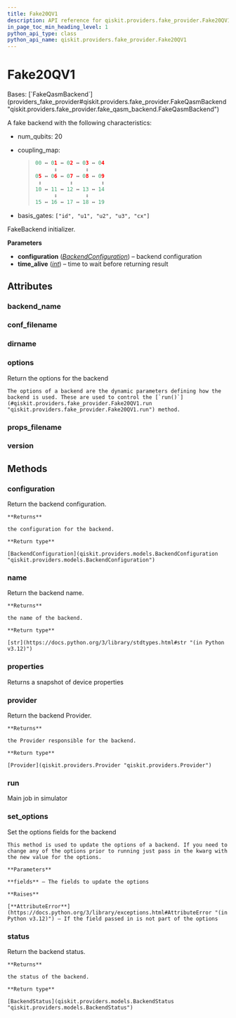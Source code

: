 ```yaml
---
title: Fake20QV1
description: API reference for qiskit.providers.fake_provider.Fake20QV1
in_page_toc_min_heading_level: 1
python_api_type: class
python_api_name: qiskit.providers.fake_provider.Fake20QV1
---
```


# Fake20QV1

<Class id="qiskit.providers.fake_provider.Fake20QV1" isDedicatedPage={true} github="https://github.com/Qiskit/qiskit/tree/stable/1.1/qiskit/providers/fake_provider/backends_v1/fake_20q/fake_20q.py#L21-L43" signature="qiskit.providers.fake\_provider.Fake20QV1" modifiers="class">
  Bases: [`FakeQasmBackend`](providers_fake_provider#qiskit.providers.fake_provider.FakeQasmBackend "qiskit.providers.fake_provider.fake_qasm_backend.FakeQasmBackend")

  A fake backend with the following characteristics:

  *   num\_qubits: 20

  *   coupling\_map:

      > ```python
      > 00 ↔ 01 ↔ 02 ↔ 03 ↔ 04
      >       ↕         ↕
      > 05 ↔ 06 ↔ 07 ↔ 08 ↔ 09
      >  ↕         ↕         ↕
      > 10 ↔ 11 ↔ 12 ↔ 13 ↔ 14
      >       ↕         ↕
      > 15 ↔ 16 ↔ 17 ↔ 18 ↔ 19
      > ```

  *   basis\_gates: `["id", "u1", "u2", "u3", "cx"]`

  FakeBackend initializer.

  **Parameters**

  *   **configuration** ([*BackendConfiguration*](qiskit.providers.models.BackendConfiguration "qiskit.providers.models.BackendConfiguration")) – backend configuration
  *   **time\_alive** ([*int*](https://docs.python.org/3/library/functions.html#int "(in Python v3.12)")) – time to wait before returning result

  ## Attributes

  ### backend\_name

  <Attribute id="qiskit.providers.fake_provider.Fake20QV1.backend_name" attributeValue="'fake_20q_v1'" />

  ### conf\_filename

  <Attribute id="qiskit.providers.fake_provider.Fake20QV1.conf_filename" attributeValue="'conf_singapore.json'" />

  ### dirname

  <Attribute id="qiskit.providers.fake_provider.Fake20QV1.dirname" attributeValue="'/home/runner/work/qiskit/qiskit/.tox/docs/lib/python3.9/site-packages/qiskit/providers/fake_provider/backends_v1/fake_20q'" />

  ### options

  <Attribute id="qiskit.providers.fake_provider.Fake20QV1.options">
    Return the options for the backend

    The options of a backend are the dynamic parameters defining how the backend is used. These are used to control the [`run()`](#qiskit.providers.fake_provider.Fake20QV1.run "qiskit.providers.fake_provider.Fake20QV1.run") method.
  </Attribute>

  ### props\_filename

  <Attribute id="qiskit.providers.fake_provider.Fake20QV1.props_filename" attributeValue="'props_singapore.json'" />

  ### version

  <Attribute id="qiskit.providers.fake_provider.Fake20QV1.version" attributeValue="1" />

  ## Methods

  ### configuration

  <Function id="qiskit.providers.fake_provider.Fake20QV1.configuration" github="https://github.com/Qiskit/qiskit/tree/stable/1.1/qiskit/providers/backend.py#L141-L147" signature="configuration()">
    Return the backend configuration.

    **Returns**

    the configuration for the backend.

    **Return type**

    [BackendConfiguration](qiskit.providers.models.BackendConfiguration "qiskit.providers.models.BackendConfiguration")
  </Function>

  ### name

  <Function id="qiskit.providers.fake_provider.Fake20QV1.name" github="https://github.com/Qiskit/qiskit/tree/stable/1.1/qiskit/providers/backend.py#L180-L186" signature="name()">
    Return the backend name.

    **Returns**

    the name of the backend.

    **Return type**

    [str](https://docs.python.org/3/library/stdtypes.html#str "(in Python v3.12)")
  </Function>

  ### properties

  <Function id="qiskit.providers.fake_provider.Fake20QV1.properties" github="https://github.com/Qiskit/qiskit/tree/stable/1.1/qiskit/providers/fake_provider/fake_qasm_backend.py#L44-L48" signature="properties()">
    Returns a snapshot of device properties
  </Function>

  ### provider

  <Function id="qiskit.providers.fake_provider.Fake20QV1.provider" github="https://github.com/Qiskit/qiskit/tree/stable/1.1/qiskit/providers/backend.py#L158-L164" signature="provider()">
    Return the backend Provider.

    **Returns**

    the Provider responsible for the backend.

    **Return type**

    [Provider](qiskit.providers.Provider "qiskit.providers.Provider")
  </Function>

  ### run

  <Function id="qiskit.providers.fake_provider.Fake20QV1.run" github="https://github.com/Qiskit/qiskit/tree/stable/1.1/qiskit/providers/fake_provider/fake_backend.py#L130-L158" signature="run(*run\_input*, *\*\*kwargs*)">
    Main job in simulator
  </Function>

  ### set\_options

  <Function id="qiskit.providers.fake_provider.Fake20QV1.set_options" github="https://github.com/Qiskit/qiskit/tree/stable/1.1/qiskit/providers/backend.py#L122-L139" signature="set\_options(*\*\*fields*)">
    Set the options fields for the backend

    This method is used to update the options of a backend. If you need to change any of the options prior to running just pass in the kwarg with the new value for the options.

    **Parameters**

    **fields** – The fields to update the options

    **Raises**

    [**AttributeError**](https://docs.python.org/3/library/exceptions.html#AttributeError "(in Python v3.12)") – If the field passed in is not part of the options
  </Function>

  ### status

  <Function id="qiskit.providers.fake_provider.Fake20QV1.status" github="https://github.com/Qiskit/qiskit/tree/stable/1.1/qiskit/providers/backend.py#L166-L178" signature="status()">
    Return the backend status.

    **Returns**

    the status of the backend.

    **Return type**

    [BackendStatus](qiskit.providers.models.BackendStatus "qiskit.providers.models.BackendStatus")
  </Function>
</Class>

